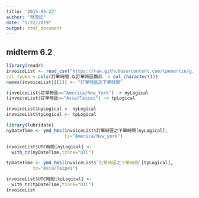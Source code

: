 ```yaml
---
title: '2015-05-22'
author: "林茂廷"
date: "5/22/2019"
output: html_document
---
```


## midterm 6.2

```r
library(readr)
invoiceList <- read_csv("https://raw.githubusercontent.com/tpemartin/github-data/master/invoiceList.csv",
col_types = cols(訂單時間.以訂單時區顯示. = col_character()))
names(invoiceList)[[2]] <- "訂單時區之下單時間"
```

```r
(invoiceList$訂單時區=="America/New_York") -> nyLogical
(invoiceList$訂單時區=="Asia/Taipei") -> tpLogical

invoiceList$nyLogical <- nyLogical
invoiceList$tpLogical <- tpLogical

library(lubridate)
nyDateTime <- ymd_hms(invoiceList$訂單時區之下單時間[nyLogical],
                      tz="America/New_york")

invoiceList$UTC時間[nyLogical] <-
  with_tz(nyDateTime,tzone="UTC")

tpDateTime <- ymd_hms(invoiceList$`訂單時區之下單時間`[tpLogical],
          tz="Asia/Taipei") 

invoiceList$UTC時間[tpLogical] <-
  with_tz(tpDateTime,tzone="UTC")
invoiceList
```

```r


```

